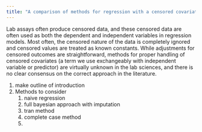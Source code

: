 ```yaml
---
title: "A comparison of methods for regression with a censored covariate"
---
```


Lab assays often produce censored data, and these censored data are often used
as both the dependent and independent variables in regression models. Most
often, the censored nature of the data is completely ignored and censored values
are treated as known constants. While adjustments for censored outcomes are
straightforward, methods for proper handling of censored covariates (a term we
use exchangeably with independent variable or predictor) are virtually unknown
in the lab sciences, and there is no clear consensus on the correct approach in
the literature.

1. make outline of introduction
1. Methods to consider
	1. naive regression
	1. full bayesian approach with imputation
	1. tran method
	1. complete case method
	1. 
